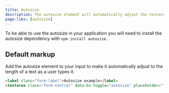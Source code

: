 ```yaml
---
title: Autosize
description: The autosize element will automatically adjust the textarea height and make it easier for users to follow as they type.
page-libs: [autosize]
---
```


To be able to use the autosize in your application you will need to install the autosize dependency with `npm install autosize`.

## Default markup

Add the autosize element to your input to make it automatically adjust to the length of a text as a user types it.

```html code example centered columns={1} scrollable
<label class="form-label">Autosize example</label>
<textarea class="form-control" data-bs-toggle="autosize" placeholder="Type something…"></textarea>
```
